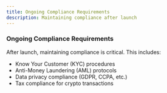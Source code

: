 ```yaml
---
title: Ongoing Compliance Requirements
description: Maintaining compliance after launch
---
```


### Ongoing Compliance Requirements
After launch, maintaining compliance is critical. This includes:
- Know Your Customer (KYC) procedures
- Anti-Money Laundering (AML) protocols
- Data privacy compliance (GDPR, CCPA, etc.)
- Tax compliance for crypto transactions
